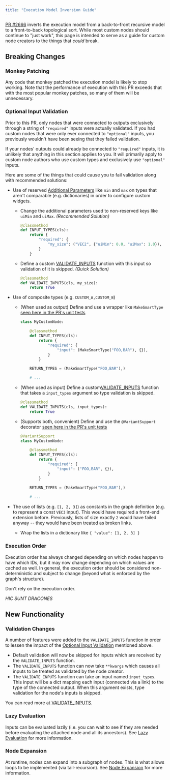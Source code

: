 ```yaml
---
title: "Execution Model Inversion Guide"
---
```


[PR #2666](https://github.com/comfyanonymous/ComfyUI/pull/2666) inverts the execution model from a back-to-front recursive model to a front-to-back topological sort. While most custom nodes should continue to "just work", this page is intended to serve as a guide for custom node creators to the things that *could* break.

## Breaking Changes
### Monkey Patching

Any code that monkey patched the execution model is likely to stop working. Note that the performance of execution with this PR exceeds that with the most popular monkey patches, so many of them will be unnecessary.

### Optional Input Validation

Prior to this PR, only nodes that were connected to outputs exclusively through a string of `"required"` inputs were actually validated. If you had custom nodes that were only ever connected to `"optional"` inputs, you previously wouldn't have been seeing that they failed validation.

<Tip>If your nodes' outputs could already be connected to `"required"` inputs, it is unlikely that anything in this section applies to you. It will primarily apply to custom node authors who use custom types and exclusively use `"optional"` inputs.</Tip>

Here are some of the things that could cause you to fail validation along with recommended solutions:

- Use of reserved [Additional Parameters](/custom-nodes/backend/datatypes) like `min` and `max` on types that aren't comparable (e.g. dictionaries) in order to configure custom widgets.
    - Change the additional parameters used to non-reserved keys like `uiMin` and `uiMax`. *(Recommended Solution)*
        ```python
        @classmethod
        def INPUT_TYPES(cls):
            return {
                "required": {
                    "my_size": ("VEC2", {"uiMin": 0.0, "uiMax": 1.0}),
                }
            }
        ```

    - Define a custom [VALIDATE_INPUTS](/custom-nodes/backend/server_overview#validate-inputs) function with this input so validation of it is skipped. *(Quick Solution)* 
        ```python
        @classmethod
        def VALIDATE_INPUTS(cls, my_size):
            return True
        ```

- Use of composite types (e.g. `CUSTOM_A,CUSTOM_B`)
    - (When used as output) Define and use a wrapper like `MakeSmartType` [seen here in the PR's unit tests](https://github.com/comfyanonymous/ComfyUI/pull/2666/files#diff-714643f1fdb6f8798c45f77ab10d212ca7f41dd71bbe55069f1f9f146a8f0cb9R2)
        ```python
        class MyCustomNode:

            @classmethod
            def INPUT_TYPES(cls):
                return {
                    "required": {
                        "input": (MakeSmartType("FOO,BAR"), {}),
                    }
                }

            RETURN_TYPES = (MakeSmartType("FOO,BAR"),)

            # ...
        ```
    - (When used as input) Define a custom[VALIDATE_INPUTS](/custom-nodes/backend/server_overview#validate-inputs) function that takes a `input_types` argument so type validation is skipped.
        ```python
        @classmethod
        def VALIDATE_INPUTS(cls, input_types):
            return True
        ```
    - (Supports both, convenient) Define and use the `@VariantSupport` decorator [seen here in the PR's unit tests](https://github.com/comfyanonymous/ComfyUI/pull/2666/files#diff-714643f1fdb6f8798c45f77ab10d212ca7f41dd71bbe55069f1f9f146a8f0cb9R15)
        ```python
        @VariantSupport
        class MyCustomNode:

            @classmethod
            def INPUT_TYPES(cls):
                return {
                    "required": {
                        "input": ("FOO,BAR", {}),
                    }
                }
            
            RETURN_TYPES = (MakeSmartType("FOO,BAR"),)

            # ...
        ```

- The use of lists (e.g. `[1, 2, 3]`) as constants in the graph definition (e.g. to represent a const `VEC3` input). This would have required a front-end extension before. Previously, lists of size exactly `2` would have failed anyway -- they would have been treated as broken links.
    - Wrap the lists in a dictionary like `{ "value": [1, 2, 3] }`

### Execution Order

Execution order has always changed depending on which nodes happen to have which IDs, but it may now change depending on which values are cached as well. In general, the execution order should be considered non-deterministic and subject to change (beyond what is enforced by the graph's structure).

Don't rely on the execution order.

*HIC SUNT DRACONES*

## New Functionality

### Validation Changes

A number of features were added to the `VALIDATE_INPUTS` function in order to lessen the impact of the [Optional Input Validation](#optional-input-validation) mentioned above.

- Default validation will now be skipped for inputs which are received by the `VALIDATE_INPUTS` function.
- The `VALIDATE_INPUTS` function can now take `**kwargs` which causes all inputs to be treated as validated by the node creator.
- The `VALIDATE_INPUTS` function can take an input named `input_types`. This input will be a dict mapping each input (connected via a link) to the type of the connected output. When this argument exists, type validation for the node's inputs is skipped.

You can read more at [VALIDATE_INPUTS](/custom-nodes/backend/server_overview#validate-inputs).

### Lazy Evaluation

Inputs can be evaluated lazily (i.e. you can wait to see if they are needed before evaluating the attached node and all its ancestors). See [Lazy Evaluation](/custom-nodes/backend/lazy_evaluation) for more information.

### Node Expansion

At runtime, nodes can expand into a subgraph of nodes. This is what allows loops to be implemented (via tail-recursion). See [Node Expansion](/custom-nodes/backend/expansion) for more information.
